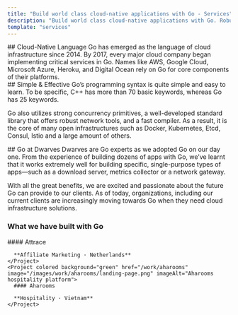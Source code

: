 ```yaml
---
title: "Build world class cloud-native applications with Go - Services"
description: "Build world class cloud-native applications with Go. Robust systems for fast-growing businesses."
template: "services"
---
```


<Hero
  title="Let's build with us"
  description="Go (or Golang) is a relatively new and growing programming language, it offers a simple, consistent and efficient programming style with high performance and scalability. Today Go is one of the best possible options to build cloud infrastructure."
  ctaText="Let's build"
  ctaLink="/contact"
/>

<Section>
## Cloud-Native Language

<ParagraphBlock>
Go has emerged as the language of cloud infrastructure since 2014. By 2017, every major cloud company began implementing critical services in Go. Names like AWS, Google Cloud, Microsoft Azure, Heroku, and Digital Ocean rely on Go for core components of their platforms.
</ParagraphBlock>
</Section>

<Section>
## Simple & Effective

<ParagraphBlock>
Go’s programming syntax is quite simple and easy to learn. To be specific, C++ has more than 70 basic keywords, whereas Go has 25 keywords.

Go also utilizes strong concurrency primitives, a well-developed standard library that offers robust network tools, and a fast compiler. As a result, it is the core of many open infrastructures such as Docker, Kubernetes, Etcd, Consul, Istio and a large amount of others.
</ParagraphBlock>
</Section>

<Section>
## Go at Dwarves

<ParagraphBlock>
Dwarves are Go experts as we adopted Go on our day one. From the experience of building dozens of apps with Go, we’ve learnt that it works extremely well for building specific, single-purpose types of apps—such as a download server, metrics collector or a network gateway.

With all the great benefits, we are excited and passionate about the future Go can provide to our clients. As of today, organizations, including our current clients are increasingly moving towards Go when they need cloud infrastructure solutions.
</ParagraphBlock>
</Section>

<Section>
  <H3 className="mb-8">What we have built with Go</H3>

  <Flex className="flex-col md:flex-row">
    <Project colored background="blue" href="/work/attrace" image="/images/work/attrace/hero.png" imageAlt="Attrace affiliate marketing platform">
      #### Attrace
      
      **Affiliate Marketing · Netherlands**
    </Project>
    <Project colored background="green" href="/work/aharooms" image="/images/work/aharooms/landing-page.png" imageAlt="Aharooms hospitality platform">
      #### Aharooms
      
      **Hospitality · Vietnam**
    </Project>
  </Flex>
</Section>
